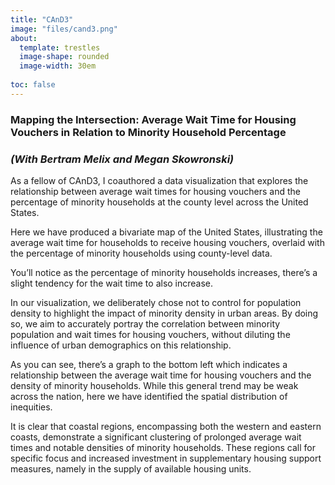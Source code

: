 ---
title: "CAnD3"
image: "files/cand3.png"
about: 
  template: trestles
  image-shape: rounded
  image-width: 30em
  
toc: false
---

### Mapping the Intersection: Average Wait Time for Housing Vouchers in Relation to Minority Household Percentage 

### *(With Bertram Melix and Megan Skowronski)*

As a fellow of CAnD3, I coauthored a data visualization that explores the relationship between average wait times for housing vouchers and the percentage of minority households at the county level across the United States.

Here we have produced a bivariate map of the United States, illustrating the average wait time for households to receive housing vouchers, overlaid with the percentage of minority households using county-level data.

You'll notice as the percentage of minority households increases, there's a slight tendency for the wait time to also increase.

In our visualization, we deliberately chose not to control for population density to highlight the impact of minority density in urban areas. By doing so, we aim to accurately portray the correlation between minority population and wait times for housing vouchers, without diluting the influence of urban demographics on this relationship.

As you can see, there's a graph to the bottom left which indicates a relationship between the average wait time for housing vouchers and the density of minority households. While this general trend may be weak across the nation, here we have identified the spatial distribution of inequities.

It is clear that coastal regions, encompassing both the western and eastern coasts, demonstrate a significant clustering of prolonged average wait times and notable densities of minority households. These regions call for specific focus and increased investment in supplementary housing support measures, namely in the supply of available housing units.
